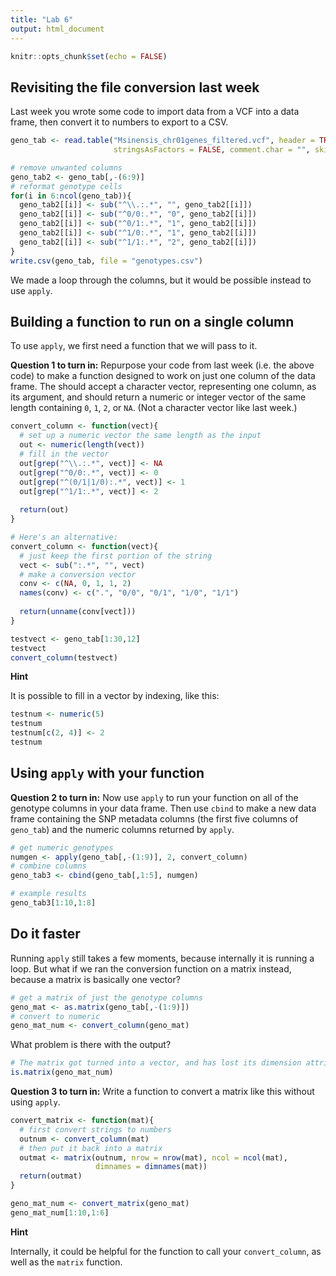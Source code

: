 ```yaml
---
title: "Lab 6"
output: html_document
---
```


```r
knitr::opts_chunk$set(echo = FALSE)
```

## Revisiting the file conversion last week

Last week you wrote some code to import data from a VCF into a data frame,
then convert it to numbers to export to a CSV.

```r
geno_tab <- read.table("Msinensis_chr01genes_filtered.vcf", header = TRUE, sep = "\t", 
                       stringsAsFactors = FALSE, comment.char = "", skip = 12)
```

```r
# remove unwanted columns
geno_tab2 <- geno_tab[,-(6:9)]
# reformat genotype cells
for(i in 6:ncol(geno_tab)){
  geno_tab2[[i]] <- sub("^\\.:.*", "", geno_tab2[[i]])
  geno_tab2[[i]] <- sub("^0/0:.*", "0", geno_tab2[[i]])
  geno_tab2[[i]] <- sub("^0/1:.*", "1", geno_tab2[[i]])
  geno_tab2[[i]] <- sub("^1/0:.*", "1", geno_tab2[[i]])
  geno_tab2[[i]] <- sub("^1/1:.*", "2", geno_tab2[[i]])
}
write.csv(geno_tab, file = "genotypes.csv")
```

We made a loop through the columns, but it would be possible instead to use `apply`.

## Building a function to run on a single column

To use `apply`, we first need a function that we will pass to it.  

**Question 1 to turn in:** Repurpose your
code from last week (i.e. the above code) to make a function designed to work on
just one column of the data frame.  The should accept a character vector,
representing one column, as its argument, and should return a numeric or integer
vector of the same length containing `0`, `1`, `2`, or `NA`.  (Not a character 
vector like last week.)

```r
convert_column <- function(vect){
  # set up a numeric vector the same length as the input
  out <- numeric(length(vect))
  # fill in the vector
  out[grep("^\\.:.*", vect)] <- NA
  out[grep("^0/0:.*", vect)] <- 0
  out[grep("^(0/1|1/0):.*", vect)] <- 1
  out[grep("^1/1:.*", vect)] <- 2
  
  return(out)
}

# Here's an alternative:
convert_column <- function(vect){
  # just keep the first portion of the string
  vect <- sub(":.*", "", vect)
  # make a conversion vector
  conv <- c(NA, 0, 1, 1, 2)
  names(conv) <- c(".", "0/0", "0/1", "1/0", "1/1")
  
  return(unname(conv[vect]))
}
```

```r
testvect <- geno_tab[1:30,12]
testvect
convert_column(testvect)
```

**Hint**

It is possible to fill in a vector by indexing, like this:

```r
testnum <- numeric(5)
testnum
testnum[c(2, 4)] <- 2
testnum
```

## Using `apply` with your function

**Question 2 to turn in:** Now use `apply` to run your function on all of the 
genotype columns in your data frame.  Then use `cbind` to make a new data 
frame containing the SNP metadata columns (the first five columns of 
`geno_tab`) and the numeric columns returned by `apply`.

```r
# get numeric genotypes
numgen <- apply(geno_tab[,-(1:9)], 2, convert_column)
# combine columns
geno_tab3 <- cbind(geno_tab[,1:5], numgen)
```

```r
# example results
geno_tab3[1:10,1:8]
```

## Do it faster

Running `apply` still takes a few moments, because internally it is running a 
loop.  But what if we ran the conversion function on a matrix instead, because
a matrix is basically one vector?

```r
# get a matrix of just the genotype columns
geno_mat <- as.matrix(geno_tab[,-(1:9)])
# convert to numeric
geno_mat_num <- convert_column(geno_mat)
```

What problem is there with the output?

```r
# The matrix got turned into a vector, and has lost its dimension attributes.
is.matrix(geno_mat_num)
```

**Question 3 to turn in:** Write a function to convert a matrix like this without using `apply`.

```r
convert_matrix <- function(mat){
  # first convert strings to numbers
  outnum <- convert_column(mat)
  # then put it back into a matrix
  outmat <- matrix(outnum, nrow = nrow(mat), ncol = ncol(mat),
                   dimnames = dimnames(mat))
  return(outmat)
}
```

```r
geno_mat_num <- convert_matrix(geno_mat)
geno_mat_num[1:10,1:6]
```

**Hint**

Internally, it could be helpful for the function to call your 
`convert_column`, as well as the `matrix` function.

